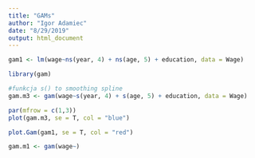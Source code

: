 ```yaml
---
title: "GAMs"
author: "Igor Adamiec"
date: "8/29/2019"
output: html_document
---
```


```r
gam1 <- lm(wage~ns(year, 4) + ns(age, 5) + education, data = Wage)

```

```r
library(gam)
```

```r
#funkcja s() to smoothing spline
gam.m3 <- gam(wage~s(year, 4) + s(age, 5) + education, data = Wage)
```

```r
par(mfrow = c(1,3))
plot(gam.m3, se = T, col = "blue")
```

```r
plot.Gam(gam1, se = T, col = "red")
```

```r
gam.m1 <- gam(wage~)
```







































